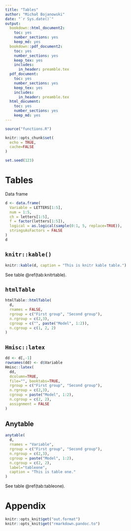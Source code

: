 ```yaml
---
title: "Tables"
author: "Michał Bojanowski"
date: "`r Sys.date()`"
output: 
  bookdown::html_document2:
    toc: yes
    number_sections: yes
    keep_md: yes
  bookdown::pdf_document2:
    toc: yes
    number_sections: yes
    keep_tex: yes
    includes:
      in_header: preamble.tex
  pdf_document:
    toc: yes
    number_sections: yes
    keep_tex: yes
    includes:
      in_header: preamble.tex
  html_document:
    toc: yes
    number_sections: yes
    keep_md: yes
---
```


```r
source("functions.R")

knitr::opts_chunk$set(
  echo = TRUE,
  cache=FALSE
)

set.seed(123)
```


# Tables

Data frame

```r
d <- data.frame(
  Variable = LETTERS[1:5],
  num = 1:5,
  ch = letters[1:5],
  f = factor(letters[1:5]),
  logical = as.logical(sample(0:1, 5, replace=TRUE)),
  stringsAsFactors = FALSE
)
d
```



## `knitr::kable()`

```r
knitr::kable(d, caption = "This is knitr kable table.")
```

See table \@ref(tab:knitrtable).


## `htmlTable`

```r
htmlTable::htmlTable(
  d,
  rnames = FALSE,
  rgroup = c("First group", "Second group"),
  n.rgroup = c(2,3),
  cgroup = c("", paste("Model", 1:2)),
  n.cgroup = c(1, 2, 2)
)
```

## `Hmisc::latex`

```r
dd <- d[,-1]
rownames(dd) <- d$Variable
Hmisc::latex(
  dd, 
  dcolumn=TRUE,
  file="", booktabs=TRUE, 
  rgroup = c("First group", "Second group"),
  n.rgroup = c(2,3),
  cgroup = paste("Model", 1:2),
  n.cgroup = c(2, 2),
  assignment = FALSE
)
```







## Anytable

```r
anytable(
  d,
  rnames = "Variable",
  rgroup = c("First group", "Second group"),
  n.rgroup = c(2,3),
  cgroup = paste("Model", 1:2),
  n.cgroup = c(2, 2),
  label="tableone",
  caption = "This is table one."
)
```


See table \@ref(tab:tableone).







# Appendix {-}

```r
knitr::opts_knit$get("out.format")
knitr::opts_knit$get("rmarkdown.pandoc.to")
```
